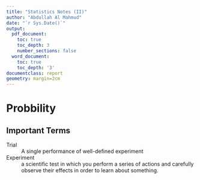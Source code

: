 ```yaml
---
title: "Statistics Notes (II)"
author: "Abdullah Al Mahmud"
date: "`r Sys.Date()`"
output:
  pdf_document:
    toc: true
    toc_depth: 3
    number_sections: false
  word_document:
    toc: true
    toc_depth: '3'
documentclass: report
geometry: margin=2cm
---
```


\newpage

# Probbility

## Important Terms

Trial
: A single performance of well-defined experiment 

Experiment
: a scientific test in which you perform a series of actions and carefully observe their effects in order to learn about something.